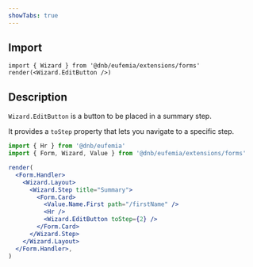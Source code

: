 ```yaml
---
showTabs: true
---
```


## Import

```tsx
import { Wizard } from '@dnb/eufemia/extensions/forms'
render(<Wizard.EditButton />)
```

## Description

`Wizard.EditButton` is a button to be placed in a summary step.

It provides a `toStep` property that lets you navigate to a specific step.

```jsx
import { Hr } from '@dnb/eufemia'
import { Form, Wizard, Value } from '@dnb/eufemia/extensions/forms'

render(
  <Form.Handler>
    <Wizard.Layout>
      <Wizard.Step title="Summary">
        <Form.Card>
          <Value.Name.First path="/firstName" />
          <Hr />
          <Wizard.EditButton toStep={2} />
        </Form.Card>
      </Wizard.Step>
    </Wizard.Layout>
  </Form.Handler>,
)
```
